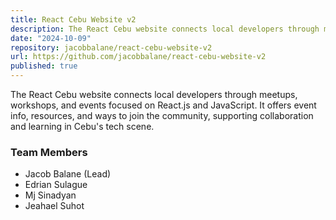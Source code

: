 ```yaml
---
title: React Cebu Website v2
description: The React Cebu website connects local developers through meetups, workshops, and events focused on React.js and JavaScript. It offers event info, resources, and ways to join the community, supporting collaboration and learning in Cebu's tech scene.
date: "2024-10-09"
repository: jacobbalane/react-cebu-website-v2
url: https://github.com/jacobbalane/react-cebu-website-v2
published: true
---
```


The React Cebu website connects local developers through meetups, workshops, and events focused on React.js and JavaScript. It offers event info, resources, and ways to join the community, supporting collaboration and learning in Cebu's tech scene.

### Team Members

- Jacob Balane (Lead)
- Edrian Sulague
- Mj Sinadyan
- Jeahael Suhot
